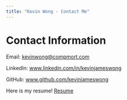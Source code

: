 ```yaml
---
title: "Kevin Wong - Contact Me"
---
```


# Contact Information

Email: <kevinwong@compmort.com> 

LinkedIn: [www.linkedin.com/in/kevinjameswong](https://www.linkedin.com/in/kevinjameswong/){target="_blank"} 

GitHub: [www.github.com/kevinjameswong](https://www.github.com/kevinjameswong){target="_blank"}

Here is my resume! [Resume](Resume_05_20_19_Wong.pdf){target="_blank"}
